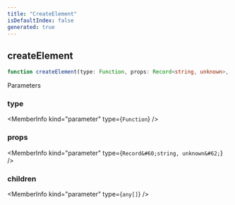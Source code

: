 ```yaml
---
title: "CreateElement"
isDefaultIndex: false
generated: true
---
```



<!-- This file was generated from the CommandKit source. Do not modify. Instead, re-run the "docgen" script -->


## createElement

<GenerationInfo sourceFile="packages/commandkit/src/components/common/element.ts" sourceLine="58" packageName="commandkit" />



```ts title="Signature"
function createElement(type: Function, props: Record<string, unknown>, children: any[]): CommandKitElement<ElementType>
```
Parameters

### type

<MemberInfo kind="parameter" type={`Function`} />

### props

<MemberInfo kind="parameter" type={`Record&#60;string, unknown&#62;`} />

### children

<MemberInfo kind="parameter" type={`any[]`} />

